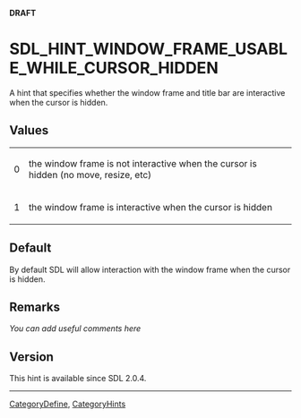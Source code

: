 <span color="red">'''DRAFT'''</span>

<!-- #*^*^*^*^*See http://wiki.libsdl.org/moin.cgi/SGEnumerations for details on editing this page*^*^*^*^* -->


= SDL_HINT_WINDOW_FRAME_USABLE_WHILE_CURSOR_HIDDEN =
A hint that specifies whether the window frame and title bar are interactive when the cursor is hidden.




== Values ==
{|
|0
|the window frame is not interactive when the cursor is hidden (no move, resize, etc)
|-
|1
|the window frame is interactive when the cursor is hidden
|}


== Default ==
By default SDL will allow interaction with the window frame when the cursor is hidden.


== Remarks ==
''You can add useful comments here''

<!-- #Leave this section as-is unless you have a remark to put in.  In that case, replace ''You can add useful comments here'' with your remark(s) following the Style Guide instructions.  Leave the rest of the markup alone and delete this comment. -->

== Version ==
This hint is available since SDL 2.0.4.

----
[[CategoryDefine]], [[CategoryHints]]
<!-- #See the Style Guide for instructions on editing the footer. -->
